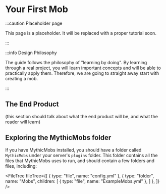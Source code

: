 # Your First Mob

:::caution Placeholder page

This page is a placeholder. It will be replaced with a proper tutorial soon.

:::

:::info Design Philosophy

The guide follows the philosophy of "learning by doing".
By learning through a real project, you will learn important concepts and will be able to practically apply them.
Therefore, we are going to straight away start with creating a mob.

:::

## The End Product

(this section should talk about what the end product will be, and what the reader will learn)

## Exploring the MythicMobs folder

If you have MythicMobs installed, you should have a folder called `MythicMobs` under your server's `plugins` folder.
This folder contains all the files that MythicMobs uses to run, and should contain a few folders and files, including:

<FileTree
    fileTree={[
        { type: "file", name: "config.yml" },
        { type: "folder", name: "Mobs", children: [
            { type: "file", name: "ExampleMobs.yml" },
        ] },
    ]}
/>
